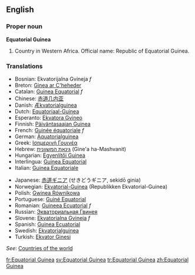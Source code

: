 ==English==

===Proper noun===
'''Equatorial Guinea'''
{{wikipedia}}
# Country in Western Africa. Official name: Republic of Equatorial Guinea.
===Translations===
{{top}}
*Bosnian: Ekvatorijalna Gvineja ''f''
*Breton: [[Ginea ar C'heheder]]
*Catalan: [[Guinea Equatorial]] ''f''
*Chinese: [[赤道几内亚]]
*Danish: [[Ækvatorialguinea]]
*Dutch: [[Equatoriaal-Guinea]]
*Esperanto: [[Ekvatora Gvineo]]
*Finnish: [[Päiväntasaajan Guinea]]
*French: [[Guinée équatoriale]] ''f''
*German: [[Äquatorialguinea]]
*Greek: [[Ισημερινή Γουινέα]]
*Hebrew: [[גינאת המשוונית]] (Gine'a ha-Mashvanit)
*Hungarian: [[Egyenlítői Guinea]]
*Interlingua: [[Guinea Equatorial]]
*Italian: [[Guinea Equatoriale]]
{{mid}}
*Japanese: [[赤道ギニア]] (せきどうギニア, sekidō ginia)
*Norwegian: [[Ekvatorial-Guinea]] (Republikken Ekvatorial-Guinea)
*Polish: [[Gwinea Równikowa]]
*Portuguese: [[Guiné Equatorial]]
*Romanian: [[Guineea Ecuatorial]] ''f''
*Russian: [[Экваториальная Гвинея]]
*Slovene: [[Ekvatorialna Gvineja]] ''f''
*Spanish: [[Guinea Ecuatorial]]
*Swedish: [[Ekvatorialguinea]]
*Turkish: [[Ekvator Ginesi]]
{{bottom}}

''See'': [[Countries of the world]]

[[fr:Equatorial Guinea]]
[[sv:Equatorial Guinea]]
[[tr:Equatorial Guinea]]
[[zh:Equatorial Guinea]]